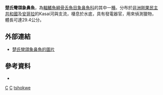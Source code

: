 {{Speciesbox 
| taxon = Campylomormyrus tshokwe
| status = LC
| status_system = IUCN3.1
| authority = [[Poll|Poll]], 1964
| synonyms = *''Gnathonemus tshokwe''<br /><small>Poll, 1967</small>
}}
'''楚氏彎頜象鼻魚'''，為[[輻鰭魚綱|輻鰭魚綱]][[骨舌魚目|骨舌魚目]][[象鼻魚科|象鼻魚科]]的其中一[[種|種]]。分布於[[非洲|非洲]][[剛果民主共和國|剛果民主共和國]]及[[安哥拉|安哥拉]]的Kasai河與支流，棲息於水底，具有發電器官，用來偵測獵物，體長可達29.4公分。

==外部連結==
*[http://fishbase.org/Photos/ThumbnailsSummary.php?ID=10855 楚氏彎頜象鼻魚的圖片] {{Wayback|url=http://fishbase.org/Photos/ThumbnailsSummary.php?ID=10855 |date=20161207002359 }}

==參考資料==
*{{FishBase_species|genus=Campylomormyrus|species=tshokwe|year=2012|month=3}}
{{Taxonbar}}

[[Category:1964年描述的鱼类|C]]
[[Category:IUCN红色名录无危物种|C]]
[[Category:彎頜象鼻魚屬|tshokwe]]